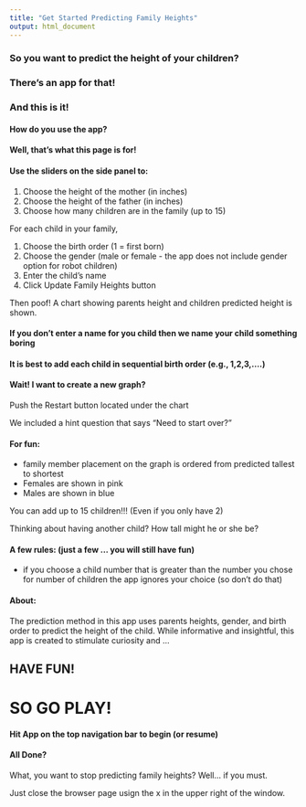 ```yaml
---
title: "Get Started Predicting Family Heights"
output: html_document
---
```


### So you want to predict the height of your children?

### There's an app for that! 

### And this is it!

#### How do you use the app?

#### Well, that's what this page is for!

#### Use the sliders on the side panel to: 

1. Choose the height of the mother (in inches)
2. Choose the height of the father (in inches)
3. Choose how many children are in the family (up to 15)

For each child in your family,

1. Choose the birth order (1 = first born)
2. Choose the gender (male or female - the app does not include gender option for robot children)
3. Enter the child's name 
4. Click Update Family Heights button

Then poof! A chart showing parents height and children predicted height is shown.

#### If you don't enter a name for you child then we name your child something boring

#### It is best to add each child in sequential birth order (e.g., 1,2,3,....)

#### Wait! I want to create a new graph? 

Push the Restart button located under the chart

We included a hint question that says "Need to start over?"

#### For fun:

- family member placement on the graph is ordered from predicted tallest to shortest
- Females are shown in pink
- Males are shown in blue

You can add up to 15 children!!! (Even if you only have 2)

Thinking about having another child? How tall might he or she be? 

#### A few rules: (just a few ... you will still have fun)

- if you choose a child number that is greater than the number you chose for number of children the app ignores your choice (so don't do that)



#### About:

The prediction method in this app uses parents heights, gender, and birth order to predict the height of the child. While informative and insightful, this app is created to stimulate curiosity and ...

## HAVE FUN!

# SO GO PLAY! 

#### Hit App on the top navigation bar to begin (or resume)

#### All Done?

What, you want to stop predicting family heights? Well... if you must.

Just close the browser page usign the x in the upper right of the window.

